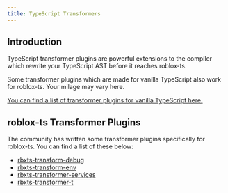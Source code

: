 ```yaml
---
title: TypeScript Transformers
---
```


## Introduction

TypeScript transformer plugins are powerful extensions to the compiler which rewrite your TypeScript AST before it reaches roblox-ts.

Some transformer plugins which are made for vanilla TypeScript also work for roblox-ts. Your milage may vary here.

[You can find a list of transformer plugins for vanilla TypeScript here.](https://github.com/cevek/ttypescript#transformers)

## roblox-ts Transformer Plugins

The community has written some transformer plugins specifically for roblox-ts. You can find a list of these below:

- [rbxts-transform-debug](https://www.npmjs.com/package/rbxts-transform-debug)
- [rbxts-transform-env](https://www.npmjs.com/package/rbxts-transform-env)
- [rbxts-transformer-services](https://www.npmjs.com/package/rbxts-transformer-services)
- [rbxts-transformer-t](https://www.npmjs.com/package/rbxts-transformer-t)
